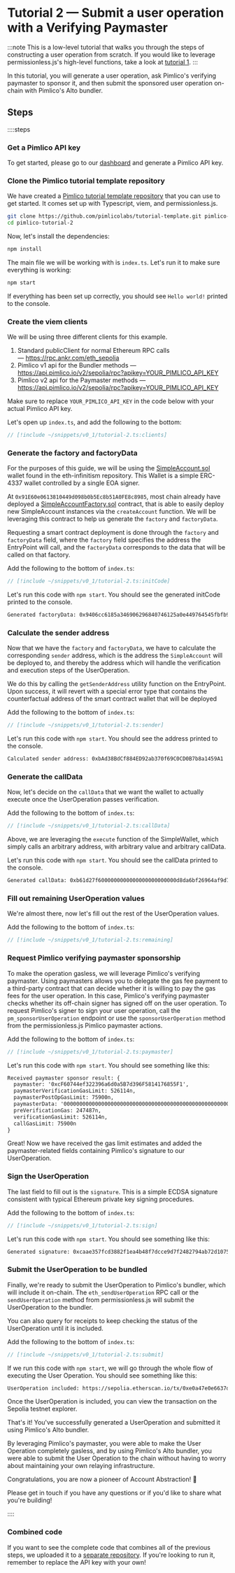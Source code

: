 
<VersionWarning version="0.1" />

# Tutorial 2 — Submit a user operation with a Verifying Paymaster

:::note
This is a low-level tutorial that walks you through the steps of constructing a user operation from scratch. If you would like to leverage permissionless.js's high-level functions, take a look at [tutorial 1](/permissionless/tutorial/tutorial-1).
:::

In this tutorial, you will generate a user operation, ask Pimlico's verifying paymaster to sponsor it, and then submit the sponsored user operation on-chain with Pimlico's Alto bundler.

## Steps

::::steps

### Get a Pimlico API key

To get started, please go to our [dashboard](https://dashboard.pimlico.io) and generate a Pimlico API key.

### Clone the Pimlico tutorial template repository

We have created a [Pimlico tutorial template repository](https://github.com/pimlicolabs/tutorial-template) that you can use to get started. It comes set up with Typescript, viem, and permissionless.js.

```bash
git clone https://github.com/pimlicolabs/tutorial-template.git pimlico-tutorial-2
cd pimlico-tutorial-2
```

Now, let's install the dependencies:

```bash
npm install
```

The main file we will be working with is `index.ts`. Let's run it to make sure everything is working:

```bash
npm start
```

If everything has been set up correctly, you should see `Hello world!` printed to the console.

### Create the viem clients

We will be using three different clients for this example.
1. Standard publicClient for normal Ethereum RPC calls — https://rpc.ankr.com/eth_sepolia
2. Pimlico v1 api for the Bundler methods — https://api.pimlico.io/v2/sepolia/rpc?apikey=YOUR_PIMLICO_API_KEY
3. Pimlico v2 api for the Paymaster methods — https://api.pimlico.io/v2/sepolia/rpc?apikey=YOUR_PIMLICO_API_KEY

Make sure to replace `YOUR_PIMLICO_API_KEY` in the code below with your actual Pimlico API key.

Let's open up `index.ts`, and add the following to the bottom:

```ts
// [!include ~/snippets/v0_1/tutorial-2.ts:clients]
```

### Generate the factory and factoryData

For the purposes of this guide, we will be using the [SimpleAccount.sol](https://github.com/eth-infinitism/account-abstraction/blob/develop/contracts/accounts/SimpleAccount.sol) wallet found in the eth-infinitism repository. This Wallet is a simple ERC-4337 wallet controlled by a single EOA signer.

At `0x91E60e0613810449d098b0b5Ec8b51A0FE8c8985`, most chain already have deployed a [SimpleAccountFactory.sol](https://github.com/eth-infinitism/account-abstraction/blob/develop/contracts/accounts/SimpleAccountFactory.sol) contract, that is able to easily deploy new SimpleAccount instances via the `createAccount` function. We will be leveraging this contract to help us generate the `factory` and `factoryData`.

Requesting a smart contract deployment is done through the `factory` and `factoryData` field, where the `factory` field specifies the address the EntryPoint will call, and the `factoryData` corresponds to the data that will be called on that factory.

Add the following to the bottom of `index.ts`:

```ts
// [!include ~/snippets/v0_1/tutorial-2.ts:initCode]
```

Let's run this code with `npm start`. You should see the generated initCode printed to the console.

```txt
Generated factoryData: 0x9406cc6185a346906296840746125a0e449764545fbfb9cf000000000000000000000000508a7005f997a21cd662d6fb41ad69f945c129c10000000000000000000000000000000000000000000000000000000000000000
```

### Calculate the sender address

Now that we have the `factory` and `factoryData`, we have to calculate the corresponding `sender` address, which is the address the `SimpleAccount` will be deployed to, and thereby the address which will handle the verification and execution steps of the UserOperation.

We do this by calling the `getSenderAddress` utility function on the EntryPoint. Upon success, it will revert with a special error type that contains the counterfactual address of the smart contract wallet that will be deployed

Add the following to the bottom of `index.ts`:

```typescript
// [!include ~/snippets/v0_1/tutorial-2.ts:sender]
```

Let's run this code with `npm start`. You should see the address printed to the console.

```txt
Calculated sender address: 0xbAd38BdCf884ED92ab370f69C0CD0B7b8a1459A1
```

### Generate the callData

Now, let's decide on the `callData` that we want the wallet to actually execute once the UserOperation passes verification.

Add the following to the bottom of `index.ts`:

```typescript
// [!include ~/snippets/v0_1/tutorial-2.ts:callData]
```

Above, we are leveraging the `execute` function of the SimpleWallet, which simply calls an arbitrary address, with arbitrary value and arbitrary callData.

Let's run this code with `npm start`. You should see the callData printed to the console.

```txt
Generated callData: 0xb61d27f6000000000000000000000000d8da6bf26964af9d7eed9e03e53415d37aa9604500000000000000000000000000000000000000000000000000000000000000000000000000000000000000000000000000000000000000000000000000000060000000000000000000000000000000000000000000000000000000000000000568656c6c6f000000000000000000000000000000000000000000000000000000
```

### Fill out remaining UserOperation values

We're almost there, now let's fill out the rest of the UserOperation values.

Add the following to the bottom of `index.ts`:

```typescript
// [!include ~/snippets/v0_1/tutorial-2.ts:remaining]
```

### Request Pimlico verifying paymaster sponsorship

To make the operation gasless, we will leverage Pimlico's verifying paymaster. Using paymasters allows you to delegate the gas fee payment to a third-party contract that can decide whether it is willing to pay the gas fees for the user operation. In this case, Pimlico's verifying paymaster checks whether its off-chain signer has signed off on the user operation. To request Pimlico's signer to sign your user operation, call the `pm_sponsorUserOperation` endpoint or use the `sponsorUserOperation` method from the permissionless.js Pimlico paymaster actions.

Add the following to the bottom of `index.ts`:

```typescript
// [!include ~/snippets/v0_1/tutorial-2.ts:paymaster]
```

Let's run this code with `npm start`. You should see something like this:

```txt
Received paymaster sponsor result: {
  paymaster: '0xcF60744ef322396a6d0a5B7d396F5814176855F1',
  paymasterVerificationGasLimit: 526114n,
  paymasterPostOpGasLimit: 75900n,
  paymasterData: '000000000000000000000000000000000000000000000000000000006518a0c100000000000000000000000000000000000000000000000000000000000000003251910f0e14691ca19a8e2cca216ce77a1ce8d002e975e113cfbc36d8e489a550dbb24ff485ee61c1b91cf8e20261d307ef79f22cf9359fba3271f721dade4d1b',
  preVerificationGas: 247487n,
  verificationGasLimit: 526114n,
  callGasLimit: 75900n
}
```

Great! Now we have received the gas limit estimates and added the paymaster-related fields containing Pimlico's signature to our UserOperation.

### Sign the UserOperation

The last field to fill out is the `signature`. This is a simple ECDSA signature consistent with typical Ethereum private key signing procedures.

Add the following to the bottom of `index.ts`:

```typescript
// [!include ~/snippets/v0_1/tutorial-2.ts:sign]
```

Let's run this code with `npm start`. You should see something like this:

```txt
Generated signature: 0xcaae357fcd3882f1ea4b48f7dcce9d7f2482794ab72d1075ce5d7fcef4c5ec03265fe03e5fd7f8af65a4cd05b7e01300f3938f7e245dc8038748ddef93d5f4061c
```

### Submit the UserOperation to be bundled

Finally, we're ready to submit the UserOperation to Pimlico's bundler, which will include it on-chain. The `eth_sendUserOperation` RPC call or the `sendUserOperation` method from permissionless.js will submit the UserOperation to the bundler.

You can also query for receipts to keep checking the status of the UserOperation until it is included.

Add the following to the bottom of `index.ts`:

```typescript
// [!include ~/snippets/v0_1/tutorial-2.ts:submit]
```

If we run this code with `npm start`, we will go through the whole flow of executing the User Operation. You should see something like this:

```txt
UserOperation included: https://sepolia.etherscan.io/tx/0xe0a47e0e6637d0d4062cda3683afe2f5809bf545b917888277905de38f08e188
```

Once the UserOperation is included, you can view the transaction on the Sepolia testnet explorer.

That's it! You've successfully generated a UserOperation and submitted it using Pimlico's Alto bundler.

By leveraging Pimlico's paymaster, you were able to make the User Operation completely gasless, and by using Pimlico's Alto bundler, you were able to submit the User Operation to the chain without having to worry about maintaining your own relaying infrastructure.

Congratulations, you are now a pioneer of Account Abstraction! 🎉

Please get in touch if you have any questions or if you'd like to share what you're building!

::::

### Combined code

If you want to see the complete code that combines all of the previous steps, we uploaded it to a [separate repository](https://github.com/pimlicolabs/tutorials). If you're looking to run it, remember to replace the API key with your own!
